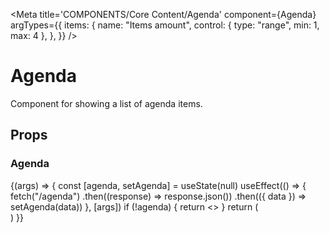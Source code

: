 
<Meta
  title='COMPONENTS/Core Content/Agenda'
  component={Agenda}
  argTypes={{
    items: {
      name: "Items amount",
      control: { type: "range", min: 1, max: 4 },
    },
  }}
/>

# Agenda

Component for showing a list of agenda items.

## Props

<Props of={Agenda} />

### Agenda

<Preview>
  <Story name='Agenda' args={{ items: 4 }}>
    {(args) => {
      const [agenda, setAgenda] = useState(null)
      useEffect(() => {
        fetch("/agenda")
          .then((response) => response.json())
          .then(({ data }) => setAgenda(data))
      }, [args])
      if (!agenda) {
        return <></>
      }
      return (
        <div className='py-2.5'>
          <Agenda items={agenda.items.slice(0, args.items)} />
        </div>
      )
    }}
  </Story>
</Preview>
